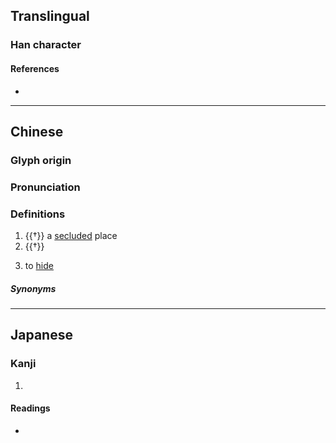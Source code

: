 {{character info}}
==Translingual==

===Han character===
{{Han char|rn=9|rad=人|as=09|sn=11|four=27241|canj=OSTT|ids=⿰亻屏}}

====References====
* {{Han ref|kx=0110.070|dkj=00839|dj=0235.020|hdz=10198.020|uh=504B|ud=20555|bh=D452|bd=54354}}

----

==Chinese==
{{zh-forms|alt=𠌸}}

===Glyph origin===
{{Han etym}}

===Pronunciation===
{{zh-pron
|m=bìng
|c=bing2
|c-t=
|g=
|h=pfs=;gd=biang4
|j=
|md=
|mn=
|mn-t=
|w=
|x=
|mc=y
|oc=y
|cat=n,v
}}

===Definitions===
{{zh-hanzi}}

# {{†}} a [[secluded]] place
# {{†}} {{zh-alt form|摒|to [[abandon]]; to [[discard]]}}
# {{lb|zh|Hakka}} to [[hide]]
#: {{zh-alt-inline|㔷}}

=====Synonyms=====
{{zh-dial|藏}}
{{zh-dial|躲}}

----

==Japanese==

===Kanji===
{{ja-kanji|grade=|rs=人09}}

# {{rfdef|ja|sort=人09}}

====Readings====
* {{ja-readings|on=へい|kun=}}